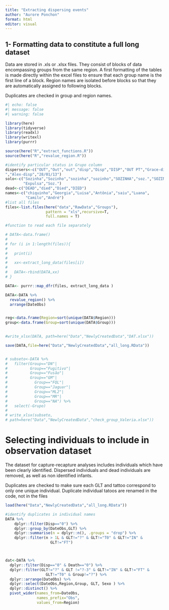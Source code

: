 ```yaml
---
title: "Extracting dispersing events"
author: "Aurore Ponchon"
format: html
editor: visual
---
```


## 1- Formatting data to constitute a full long dataset

Data are stored in .xls or .xlsx files. They consist of blocks of data encompassing groups from the same region. A first formatting of the tables is made directly within the excel files to ensure that each group name is the first line of a block. Region names are isolated before blocks so that they are automatically assigned to following blocks.

Duplicates are checked in group and region names.

```r
#| echo: false
#| message: false
#| warning: false

library(here)
library(tidyverse)
library(readxl)
library(writexl)
library(purrr)

source(here("R","extract_functions.R"))
source(here("R","revalue_region.R"))

#identify particular status in Grupo column
dispersers<-c("OUT","Out","out","disp","Disp","DISP","OUT PT","Grace-disp
","Alex-disp","28/01/13")
solo<-c("Sozinha","Sozinho","sozinha","sozinho","SOZINHA","soz.","SOZINHO",
        "Expulsa","Soz.")
dead<-c("DEAD","died","Died","DIED")
names<-c("chiquinho","Georgia","Luisa","Antônia","saiu","Luana",
         "Camilo","André")
#list all files
files<-list.files(here("data","RawData","Groups"),
                  pattern = "xls",recursive=T,
                  full.names = T)

#function to read each file separately

# DATA<-data.frame()
# 
# for (i in 1:length(files)){
#   
#   print(i)
#   
#   xx<-extract_long_data(files[i])
#   
#   DATA<-rbind(DATA,xx)
# }

DATA<- purrr::map_dfr(files, extract_long_data )

DATA<-DATA %>% 
  revalue_region() %>% 
  arrange(DateObs)


reg<-data.frame(Region=sort(unique(DATA$Region)))
group<-data.frame(Group=sort(unique(DATA$Group)))
  

#write_xlsx(DATA, path=here("Data","NewlyCreatedData","DAT.xlsx"))

save(DATA,file=here("Data","NewlyCreatedData","all_long.RData"))


# subseto<-DATA %>% 
#   filter(Group=="DN"|
#          Group=="Fugitivo"|
#          Group=="Fusão"|
#          Group=="GM"|
#            Group=="FQL"|
#            Group=="Jaguar"|
#            Group=="ML2"|
#            Group=="MR"|
#            Group=="NA") %>% 
#   select(-Grupo)
# 
# write_xlsx(subseto,
# path=here("Data","NewlyCreatedData","check_group_Valeria.xlsx"))
```

# Selecting individuals to include in observation dataset

The dataset for capture-recapture analyses includes individuals which have been clearly identified. Dispersed individuals and dead individuals are removed, as well as non identified infants.

Duplicates are checked to make sure each GLT and tattoo correspond to only one unique individual. Duplicate individual tatoos are renamed in the code, not in the files

```r

load(here("Data","NewlyCreatedData","all_long.RData"))

#identify duplicates in individual names
DATA %>%
    dplyr::filter(Disp=="0") %>% 
    dplyr::group_by(DateObs,GLT) %>%
    dplyr::summarise(n = dplyr::n(), .groups = "drop") %>%
    dplyr::filter(n > 1L & GLT!="?" & GLT!="T0" & GLT!="IN" & 
                    GLT!="FT")



dat<-DATA %>% 
  dplyr::filter(Disp=="0" & Death=="0") %>% 
  dplyr::filter(GLT!="?" & GLT !="?-3" & GLT!="IN" & GLT!="FT" &
                  GLT!="T0" & Group!="?") %>% 
  dplyr::arrange(DateObs) %>% 
  dplyr::select(DateObs,Region,Group, GLT, Sexo ) %>% 
  dplyr::distinct() %>% 
  pivot_wider(names_from=DateObs,
              names_prefix="Obs",
              values_from=Region)

```
